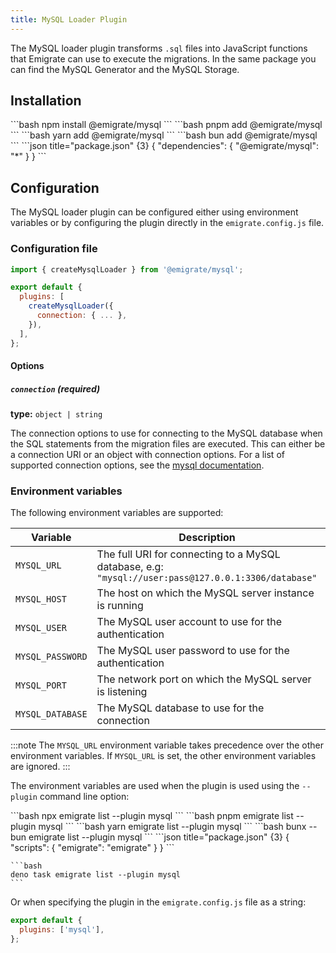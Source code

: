 ```yaml
---
title: MySQL Loader Plugin
---
```



The MySQL loader plugin transforms `.sql` files into JavaScript functions that Emigrate can use to execute the migrations. In the same package you can find the <Link href="/plugins/generators/mysql/">MySQL Generator</Link> and the <Link href="/plugins/storage/mysql/">MySQL Storage</Link>.

## Installation

<Tabs>
  <TabItem label="npm">
    ```bash
    npm install @emigrate/mysql
    ```
  </TabItem>
  <TabItem label="pnpm">
    ```bash
    pnpm add @emigrate/mysql
    ```
  </TabItem>
  <TabItem label="yarn">
    ```bash
    yarn add @emigrate/mysql
    ```
  </TabItem>
  <TabItem label="bun">
    ```bash
    bun add @emigrate/mysql
    ```
  </TabItem>
  <TabItem label="deno">
    ```json title="package.json" {3}
    {
      "dependencies": {
        "@emigrate/mysql": "*"
      }
    }
    ```
  </TabItem>
</Tabs>

## Configuration

The MySQL loader plugin can be configured either using environment variables or by configuring the plugin directly in the <Link href="/reference/configuration/">`emigrate.config.js` file</Link>.

### Configuration file

```js title="emigrate.config.js" {1,4-8}
import { createMysqlLoader } from '@emigrate/mysql';

export default {
  plugins: [
    createMysqlLoader({
      connection: { ... },
    }),
  ],
};
```

#### Options

##### `connection` (required)

**type:** `object | string`

The connection options to use for connecting to the MySQL database when the SQL statements from the migration files are executed. This can either be a connection URI or an object with connection options.
For a list of supported connection options, see the [mysql documentation](https://github.com/mysqljs/mysql#connection-options).

### Environment variables

The following environment variables are supported:

| Variable         | Description                                                                                         | Default        |
| ---------------- | --------------------------------------------------------------------------------------------------- | -------------- |
| `MYSQL_URL`      | The full URI for connecting to a MySQL database, e.g: `"mysql://user:pass@127.0.0.1:3306/database"` |                |
| `MYSQL_HOST`     | The host on which the MySQL server instance is running                                              | `"localhost"`  |
| `MYSQL_USER`     | The MySQL user account to use for the authentication                                                |                |
| `MYSQL_PASSWORD` | The MySQL user password to use for the authentication                                               |                |
| `MYSQL_PORT`     | The network port on which the MySQL server is listening                                             | `3306`         |
| `MYSQL_DATABASE` | The MySQL database to use for the connection                                                        |                |

:::note
The `MYSQL_URL` environment variable takes precedence over the other environment variables. If `MYSQL_URL` is set, the other environment variables are ignored.
:::

The environment variables are used when the plugin is used using the `--plugin` command line option:

<Tabs>
  <TabItem label="npm">
    ```bash
    npx emigrate list --plugin mysql
    ```
  </TabItem>
  <TabItem label="pnpm">
    ```bash
    pnpm emigrate list --plugin mysql
    ```
  </TabItem>
  <TabItem label="yarn">
    ```bash
    yarn emigrate list --plugin mysql
    ```
  </TabItem>
  <TabItem label="bun">
    ```bash
    bunx --bun emigrate list --plugin mysql
    ```
  </TabItem>
  <TabItem label="deno">
    ```json title="package.json" {3}
    {
      "scripts": {
        "emigrate": "emigrate"
      }
    }
    ```

    ```bash
    deno task emigrate list --plugin mysql
    ```
  </TabItem>
</Tabs>

Or when specifying the plugin in the <Link href="/reference/configuration/">`emigrate.config.js` file</Link> as a string:

```js title="emigrate.config.js" {2}
export default {
  plugins: ['mysql'],
};
```
